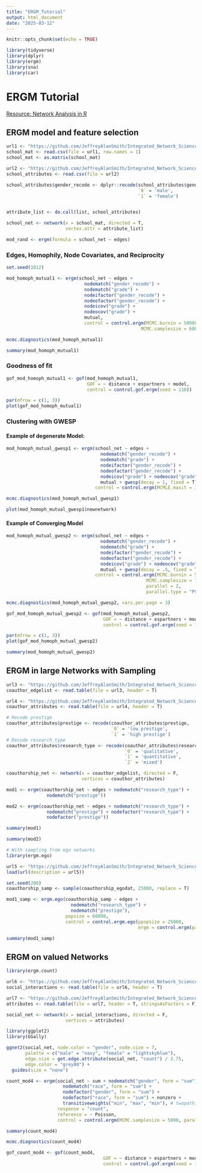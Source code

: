 ```yaml
---
title: "ERGM_Tutorial"
output: html_document
date: "2025-03-12"
---
```


```r
knitr::opts_chunk$set(echo = TRUE)
```

```r
library(tidyverse)
library(dplyr)
library(ergm)
library(sna)
library(car)
```

# ERGM Tutorial

[Resource: Network Analysis in R](https://inarwhal.github.io/NetworkAnalysisR-book/)

## ERGM model and feature selection

```r
url1 <- "https://github.com/JeffreyAlanSmith/Integrated_Network_Science/raw/master/data/example_schoolmat.csv"
school_mat <- read.csv(file = url1, row.names = 1) 
school_mat <- as.matrix(school_mat)

url2 <- "https://github.com/JeffreyAlanSmith/Integrated_Network_Science/raw/master/data/example_schooldata.csv"
school_attributes <- read.csv(file = url2)

school_attributes$gender_recode <- dplyr::recode(school_attributes$gender, 
                                                 `0` = 'male', 
                                                 `1` = 'female')


attribute_list <- do.call(list, school_attributes) 

school_net <- network(x = school_mat, directed = T, 
                      vertex.attr = attribute_list) 

mod_rand <- ergm(formula = school_net ~ edges) 
```

### Edges, Homophily, Node Covariates, and Reciprocity

```r
set.seed(1012)

mod_homoph_mutual1 <- ergm(school_net ~ edges + 
                             nodematch("gender_recode") + 
                             nodematch("grade") + 
                             nodeifactor("gender_recode") + 
                             nodeofactor("gender_recode") + 
                             nodeicov("grade") + 
                             nodeocov("grade") +
                             mutual, 
                             control = control.ergm(MCMC.burnin = 50000,
                                                  MCMC.samplesize = 6000))

mcmc.diagnostics(mod_homoph_mutual1)

summary(mod_homoph_mutual1)
```

### Goodness of fit

```r
gof_mod_homoph_mutual1 <- gof(mod_homoph_mutual1, 
                              GOF = ~ distance + espartners + model,
                              control = control.gof.ergm(seed = 110)) 

par(mfrow = c(1, 3)) 
plot(gof_mod_homoph_mutual1)
```

### Clustering with GWESP

#### Example of degenerate Model:

```r
mod_homoph_mutual_gwesp1 <- ergm(school_net ~ edges + 
                                   nodematch("gender_recode") + 
                                   nodematch("grade") + 
                                   nodeifactor("gender_recode") + 
                                   nodeofactor("gender_recode") + 
                                   nodeicov("grade") + nodeocov("grade") + 
                                   mutual + gwesp(decay = 1, fixed = T), 
                                 control = control.ergm(MCMLE.maxit = 3))
```

```r
mcmc.diagnostics(mod_homoph_mutual_gwesp1)

plot(mod_homoph_mutual_gwesp1$newnetwork)
```

#### Example of Converging Model

```r
mod_homoph_mutual_gwesp2 <- ergm(school_net ~ edges + 
                                   nodematch("gender_recode") +
                                   nodematch("grade") + 
                                   nodeifactor("gender_recode") + 
                                   nodeofactor("gender_recode") + 
                                   nodeicov("grade") + nodeocov("grade") +
                                   mutual + gwesp(decay = .5, fixed = T),
                                 control = control.ergm(MCMC.burnin = 50000, 
                                                    MCMC.samplesize = 7000, 
                                                    parallel = 2, 
                                                    parallel.type = "PSOCK"))
```

```r
mcmc.diagnostics(mod_homoph_mutual_gwesp2, vars.per.page = 3) 
```

```r
gof_mod_homoph_mutual_gwesp2 <- gof(mod_homoph_mutual_gwesp2, 
                                    GOF = ~ distance + espartners + model, 
                                    control = control.gof.ergm(seed = 108)) 

par(mfrow = c(1, 3))
plot(gof_mod_homoph_mutual_gwesp2)
```

```r
summary(mod_homoph_mutual_gwesp2)
```

## ERGM in large Networks with Sampling

```r

url3 <- "https://github.com/JeffreyAlanSmith/Integrated_Network_Science/raw/master/data/coauthorship_edgelist.txt"
coauthor_edgelist <- read.table(file = url3, header = T)

url4 <- "https://github.com/JeffreyAlanSmith/Integrated_Network_Science/raw/master/data/coauthorship_attributes.txt"
coauthor_attributes <- read.table(file = url4, header = T)

# Recode prestige
coauthor_attributes$prestige <- recode(coauthor_attributes$prestige,
                                       `0` = 'low prestige', 
                                       `1` = 'high prestige')
# Recode research_type
coauthor_attributes$research_type <- recode(coauthor_attributes$research_type, 
                                            `0` = 'qualitative', 
                                            `1` = 'quantitative', 
                                            `2` = 'mixed')

coauthorship_net <- network(x = coauthor_edgelist, directed = F, 
                            vertices = coauthor_attributes)

mod1 <- ergm(coauthorship_net ~ edges + nodematch("research_type") +
               nodematch("prestige"))

mod2 <- ergm(coauthorship_net ~ edges + nodematch("research_type") +
               nodematch("prestige") + nodefactor("research_type") + 
               nodefactor("prestige"))

summary(mod1)

summary(mod2)
```

```r
# With sampling from ego networks
library(ergm.ego)

url5 <- "https://github.com/JeffreyAlanSmith/Integrated_Network_Science/raw/master/data/coauthorship_egodat.Rdata"
load(url(description = url5))

set.seed(200)
coauthorship_samp <- sample(coauthorship_egodat, 25000, replace = T)

mod1_samp <- ergm.ego(coauthorship_samp ~ edges + 
                        nodematch("research_type") +  
                        nodematch("prestige"), 
                      popsize = 60098, 
                      control = control.ergm.ego(ppopsize = 25000, 
                                                 ergm = control.ergm(parallel = 2)))

summary(mod1_samp)
```

## ERGM on valued Networks

```r
library(ergm.count)

url6 <- "https://github.com/JeffreyAlanSmith/Integrated_Network_Science/raw/master/data/social_interaction_edgelist.txt"
social_interactions <- read.table(file = url6, header = T)

url7 <- "https://github.com/JeffreyAlanSmith/Integrated_Network_Science/raw/master/data/social_interaction_attributes.txt"
attributes <- read.table(file = url7, header = T, stringsAsFactors = F)

social_net <- network(x = social_interactions, directed = F,
                      vertices = attributes)
```

```r
library(ggplot2)
library(GGally)

ggnet2(social_net, node.color = "gender", node.size = 7,
       palette = c("male" = "navy", "female" = "lightskyblue"), 
       edge.size = get.edge.attribute(social_net, "count") / 2.75, 
       edge.color = "grey80") +
  guides(size = "none")
```

```r
count_mod4 <- ergm(social_net ~ sum + nodematch("gender", form = "sum") + 
                     nodematch("race", form = "sum") + 
                     nodefactor("gender", form = "sum") + 
                     nodefactor("race", form = "sum") + nonzero + 
                     transitiveweights("min", "max", "min"), # twopath,combine, affect
                   response = "count", 
                   reference = ~ Poisson, 
                   control = control.ergm(MCMC.samplesize = 5000, parallel = 2))

summary(count_mod4)
```

```r
mcmc.diagnostics(count_mod4)
```

```r
gof_count_mod4 <- gof(count_mod4, 
                                    GOF = ~ distance + espartners + model, 
                                    control = control.gof.ergm(seed = 108))
```
